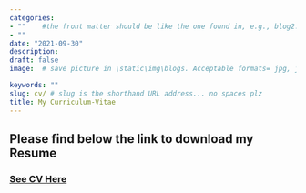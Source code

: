 ```yaml
---
categories:  
- ""    #the front matter should be like the one found in, e.g., blog2.md. It cannot be like the normal Rmd we used
- ""
date: "2021-09-30"
description: 
draft: false
image:  # save picture in \static\img\blogs. Acceptable formats= jpg, jpeg, or png . Your iPhone pics wont work

keywords: ""
slug: cv/ # slug is the shorthand URL address... no spaces plz
title: My Curriculum-Vitae
---
```


## Please find below the link to download my Resume
### [See CV Here](https://drive.google.com/file/d/1gpWQoB81Cu6Dxeyn80imjE96JnnhtT6U/view?usp=sharing)

